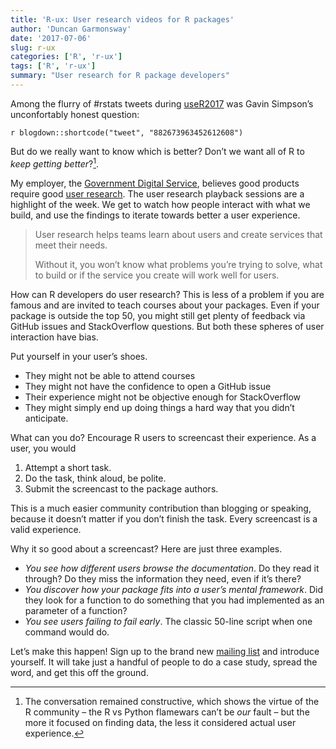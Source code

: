 ```yaml
---
title: 'R-ux: User research videos for R packages'
author: 'Duncan Garmonsway'
date: '2017-07-06'
slug: r-ux
categories: ['R', 'r-ux']
tags: ['R', 'r-ux']
summary: "User research for R package developers"
---
```


Among the flurry of #rstats tweets during [useR2017](https://user2017.brussels/)
was Gavin Simpson's unconfortably honest question:

`r blogdown::shortcode("tweet", "882673963452612608")`

But do we really want to know which is better?  Don't we want all of R to *keep
getting better*?^[The conversation remained constructive, which shows the virtue
of the R community -- the R vs Python flamewars can't be *our* fault -- but the
more it focused on finding data, the less it considered actual user
experience.].

My employer, the [Government Digital Service](https://gds.blog.gov.uk/),
believes good products require good [user
research](https://userresearch.blog.gov.uk/).  The user research playback
sessions are a highlight of the week. We get to watch how people interact with
what we build, and use the findings to iterate towards better a user experience.

> User research helps teams learn about users and create services that meet
> their needs.
>
> Without it, you won’t know what problems you’re trying to solve, what to build
> or if the service you create will work well for users.

How can R developers do user research?  This is less of a problem if you are
famous and are invited to teach courses about your packages.  Even if your
package is outside the top 50, you might still get plenty of feedback via GitHub
issues and StackOverflow questions.  But both these spheres of user interaction
have bias.

Put yourself in your user's shoes.

* They might not be able to attend courses
* They might not have the confidence to open a GitHub issue
* Their experience might not be objective enough for StackOverflow
* They might simply end up doing things a hard way that you didn't anticipate.

What can you do? Encourage R users to screencast their experience.  As a user,
you would

1. Attempt a short task.
2. Do the task, think aloud, be polite.
3. Submit the screencast to the package authors.

This is a much easier community contribution than blogging or speaking, because
it doesn't matter if you don't finish the task.  Every screencast is a valid
experience.

Why it so good about a screencast?  Here are just three examples.

* *You see how different users browse the documentation*.  Do they read it
  through?  Do they miss the information they need, even if it's there?
* *You discover how your package fits into a user's mental framework*.  Did they
  look for a function to do something that you had implemented as an parameter
  of a function?
* *You see users failing to fail early*.  The classic 50-line script when one
  command would do.

Let's make this happen!  Sign up to the brand new [mailing
list](https://groups.google.com/forum/#!forum/r-ux) and introduce yourself.  It
will take just a handful of people to do a case study, spread the word, and get
this off the ground.
